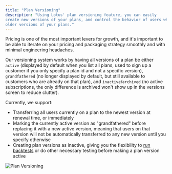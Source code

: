 ```yaml
---
title: "Plan Versioning"
description: "Using Lotus' plan versioning feature, you can easily
create new versions of your plans, and control the behavior of users who are on
older versions of your plans."
---
```


Pricing is one of the most important levers for growth, and it's important to be
able to iterate on your pricing and packaging strategy smoothly and with minimal
engineering headaches.

Our versioning system works by having all versions of a plan be either `active`
(displayed by default when you list all plans, used to sign up a customer if you
only specify a plan id and not a specific version), `grandfathered` (no longer
displayed by default, but still available to customers who are already on that
plan), and `inactive`/`archived` (no active subscriptions, the only difference
is archived won't show up in the versions screen to reduce clutter).

Currently, we support:

- Transferring all users currently on a plan to the newest version at renewal
  time, or immediately
- Marking the currently active version as "grandfathered" before replacing it
  with a new active version, meaning that users on that version will not be
  automatically transferred to any new version until you specify otherwise
- Creating plan versions as inactive, giving you the flexibility to
  [run backtests](/experimentation/backtests) or do other necessary testing
  before making a plan version active

![Plan Versioning](/images/plan-management/plan_versioning-e8c31c8a1244fe5d34f9e66d6385a525.png)
